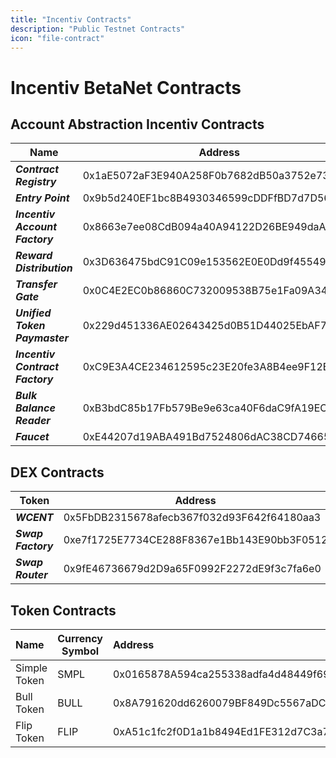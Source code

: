 ```yaml
---
title: "Incentiv Contracts"
description: "Public Testnet Contracts"
icon: "file-contract"
---
```


# Incentiv BetaNet Contracts

## Account Abstraction Incentiv Contracts

| **Name**                        | **Address**                                |
| ------------------------------- | ------------------------------------------ |
| **_Contract Registry_**         | 0x1aE5072aF3E940A258F0b7682dB50a3752e738b6 |
| **_Entry Point_**               | 0x9b5d240EF1bc8B4930346599cDDFfBD7d7D56db9 |
| **_Incentiv Account Factory_**  | 0x8663e7ee08CdB094a40A94122D26BE949daAF1aD |
| **_Reward Distribution_**       | 0x3D636475bdC91C09e153562E0E0Dd9f45549Dc15 |
| **_Transfer Gate_**             | 0x0C4E2EC0b86860C732009538B75e1Fa09A34e844 |
| **_Unified Token Paymaster_**   | 0x229d451336AE02643425d0B51D44025EbAF7aFd7 |
| **_Incentiv Contract Factory_** | 0xC9E3A4CE234612595c23E20fe3A8B4ee9F12B3Fd |
| **_Bulk Balance Reader_**       | 0xB3bdC85b17Fb579Be9e63ca40F6daC9fA19ECD1f |
| **_Faucet_**                    | 0xE44207d19ABA491Bd7524806dAC38CD746651399 |

## DEX Contracts

| Token              | Address                                    |
| ------------------ | ------------------------------------------ |
| **_WCENT_**        | 0x5FbDB2315678afecb367f032d93F642f64180aa3 |
| **_Swap Factory_** | 0xe7f1725E7734CE288F8367e1Bb143E90bb3F0512 |
| **_Swap Router_**  | 0x9fE46736679d2D9a65F0992F2272dE9f3c7fa6e0 |

## Token Contracts

| Name         | Currency Symbol | **Address**                                |
| :----------- | --------------- | :----------------------------------------- |
| Simple Token | SMPL            | 0x0165878A594ca255338adfa4d48449f69242Eb8F |
| Bull Token   | BULL            | 0x8A791620dd6260079BF849Dc5567aDC3F2FdC318 |
| Flip Token   | FLIP            | 0xA51c1fc2f0D1a1b8494Ed1FE312d7C3a78Ed91C0 |